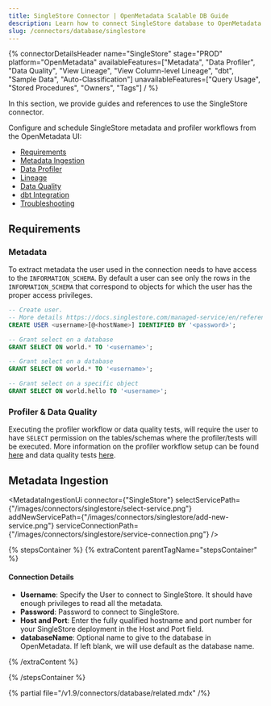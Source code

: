 ```yaml
---
title: SingleStore Connector | OpenMetadata Scalable DB Guide
description: Learn how to connect SingleStore database to OpenMetadata with step-by-step setup instructions, configuration options, and metadata extraction guides.
slug: /connectors/database/singlestore
---
```








{% connectorDetailsHeader
name="SingleStore"
stage="PROD"
platform="OpenMetadata"
availableFeatures=["Metadata", "Data Profiler", "Data Quality", "View Lineage", "View Column-level Lineage", "dbt", "Sample Data", "Auto-Classification"]
unavailableFeatures=["Query Usage", "Stored Procedures", "Owners", "Tags"]
/ %}

In this section, we provide guides and references to use the SingleStore connector.

Configure and schedule SingleStore metadata and profiler workflows from the OpenMetadata UI:

- [Requirements](#requirements)
- [Metadata Ingestion](#metadata-ingestion)
- [Data Profiler](/how-to-guides/data-quality-observability/profiler/workflow)
- [Lineage](/how-to-guides/data-lineage/workflow)
- [Data Quality](/how-to-guides/data-quality-observability/quality)
- [dbt Integration](/connectors/ingestion/workflows/dbt)
- [Troubleshooting](/connectors/database/singlestore/troubleshooting)

<IngestionModeTiles yamlPath="/snippets/connectors/database/singlestore/yaml" />

## Requirements

### Metadata
To extract metadata the user used in the connection needs to have access to the `INFORMATION_SCHEMA`.  By default a user can see only the rows in the `INFORMATION_SCHEMA` that correspond to objects for which the user has the proper access privileges.

```SQL
-- Create user.
-- More details https://docs.singlestore.com/managed-service/en/reference/sql-reference/security-management-commands/create-user.html
CREATE USER <username>[@<hostName>] IDENTIFIED BY '<password>';

-- Grant select on a database
GRANT SELECT ON world.* TO '<username>';

-- Grant select on a database
GRANT SELECT ON world.* TO '<username>';

-- Grant select on a specific object
GRANT SELECT ON world.hello TO '<username>';
```

### Profiler & Data Quality
Executing the profiler workflow or data quality tests, will require the user to have `SELECT` permission on the tables/schemas where the profiler/tests will be executed. More information on the profiler workflow setup can be found [here](/how-to-guides/data-quality-observability/profiler/workflow) and data quality tests [here](/how-to-guides/data-quality-observability/quality).

## Metadata Ingestion

<MetadataIngestionUi connector={"SingleStore"} selectServicePath={"/images/connectors/singlestore/select-service.png"} addNewServicePath={"/images/connectors/singlestore/add-new-service.png"} serviceConnectionPath={"/images/connectors/singlestore/service-connection.png"} />

{% stepsContainer %}
{% extraContent parentTagName="stepsContainer" %}

#### Connection Details

- **Username**: Specify the User to connect to SingleStore. It should have enough privileges to read all the metadata.
- **Password**: Password to connect to SingleStore.
- **Host and Port**: Enter the fully qualified hostname and port number for your SingleStore deployment in the Host and Port field.
- **databaseName**: Optional name to give to the database in OpenMetadata. If left blank, we will use default as the database name.

<AdvancedConfiguration />

{% /extraContent %}

<TestConnection />

<ConfigureIngestion />

<IngestionScheduleAndDeploy />

{% /stepsContainer %}

{% partial file="/v1.9/connectors/database/related.mdx" /%}
